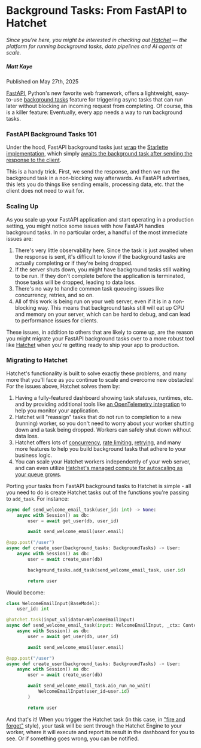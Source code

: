 
# **Background Tasks: From FastAPI to Hatchet**

_Since you're here, you might be interested in checking out [Hatchet](https://hatchet.run) — the platform for running background tasks, data pipelines and AI agents at scale._

<div className="w-full pb-4 mx-auto border-b shadow-md flex flex-row justify-between items-center mt-10">
  <h5 className="text-xl font-bold tracking-tight text-foreground">
    Matt Kaye
  </h5>
  <p className="font-light text-foreground">Published on May 27th, 2025</p>
</div>

[FastAPI](https://fastapi.tiangolo.com/), Python's new favorite web framework, offers a lightweight, easy-to-use [background tasks](https://fastapi.tiangolo.com/tutorial/background-tasks/) feature for triggering async tasks that can run later without blocking an incoming request from completing. Of course, this is a killer feature: Eventually, every app needs a way to run background tasks.

### FastAPI Background Tasks 101

Under the hood, FastAPI background tasks just [wrap](https://github.com/fastapi/fastapi/blob/master/fastapi/background.py#L38-L59) the [Starlette implementation](https://github.com/encode/starlette/blob/739ea4928b11d4b4cb2b366ccad11405ef3034c4/starlette/background.py#L18-L42), which simply [awaits the background task after sending the response to the client](https://github.com/encode/starlette/blob/739ea4928b11d4b4cb2b366ccad11405ef3034c4/starlette/responses.py#L167-L168).


This is a handy trick. First, we send the response, and then we run the background task in a non-blocking way afterwards. As FastAPI advertises, this lets you do things like sending emails, processing data, etc. that the client does not need to wait for.

### Scaling Up

As you scale up your FastAPI application and start operating in a production setting, you might notice some issues with how FastAPI handles background tasks. In no particular order, a handful of the most immediate issues are:

1. There's very little observability here. Since the task is just awaited when the response is sent, it's difficult to know if the background tasks are actually completing or if they're being dropped.
2. If the server shuts down, you might have background tasks still waiting to be run. If they don't complete before the application is terminated, those tasks will be dropped, leading to data loss.
3. There's no way to handle common task queueing issues like concurrency, retries, and so on.
4. All of this work is being run on your web server, even if it is in a non-blocking way. This means that background tasks still will eat up CPU and memory on your server, which can be hard to debug, and can lead to performance issues for clients.

These issues, in addition to others that are likely to come up, are the reason you might migrate your FastAPI background tasks over to a more robust tool like [Hatchet](https://hatchet.run/) when you're getting ready to ship your app to production.

### Migrating to Hatchet

Hatchet's functionality is built to solve exactly these problems, and many more that you'll face as you continue to scale and overcome new obstacles! For the issues above, Hatchet solves them by:

1. Having a fully-featured dashboard showing task statuses, runtimes, etc. and by providing additional tools like [an OpenTelemetry integration](../home/opentelemetry.mdx) to help you monitor your application.
2. Hatchet will "reassign" tasks that do not run to completion to a new (running) worker, so you don't need to worry about your worker shutting down and a task being dropped. Workers can safely shut down without data loss.
3. Hatchet offers lots of [concurrency](../home/concurrency.mdx), [rate limiting](../home/rate-limits.mdx), [retrying](../home/retry-policies.mdx), and many more features to help you build background tasks that adhere to your business logic.
4. You can scale your Hatchet workers independently of your web server, and can even utilize [Hatchet's managed compute for autoscaling as your queue grows](../home/compute/auto-scaling.mdx).

Porting your tasks from FastAPI background tasks to Hatchet is simple - all you need to do is create Hatchet tasks out of the functions you're passing to `add_task`. For instance:

```python
async def send_welcome_email_task(user_id: int) -> None:
    async with Session() as db:
        user = await get_user(db, user_id)

        await send_welcome_email(user.email)

@app.post("/user")
async def create_user(background_tasks: BackgroundTasks) -> User:
    async with Session() as db:
        user = await create_user(db)

        background_tasks.add_task(send_welcome_email_task, user.id)

        return user
```

Would become:

```python
class WelcomeEmailInput(BaseModel):
    user_id: int

@hatchet.task(input_validator=WelcomeEmailInput)
async def send_welcome_email_task(input: WelcomeEmailInput, _ctx: Context) -> None:
    async with Session() as db:
        user = await get_user(db, user_id)

        await send_welcome_email(user.email)

@app.post("/user")
async def create_user(background_tasks: BackgroundTasks) -> User:
    async with Session() as db:
        user = await create_user(db)

        await send_welcome_email_task.aio_run_no_wait(
            WelcomeEmailInput(user_id=user.id)
        )

        return user
```

And that's it! When you trigger the Hatchet task (in this case, in ["fire and forget"](../home/run-no-wait.mdx) style), your task will be sent through the Hatchet Engine to your worker, where it will execute and report its result in the dashboard for you to see. Or if something goes wrong, you can be notified.
